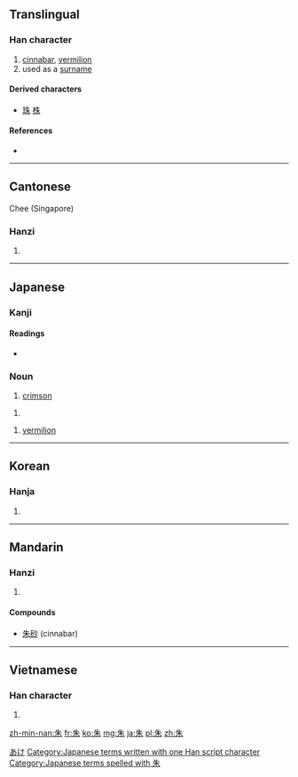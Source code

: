 ==Translingual==

===Han character===
{{Han char|rn=75|rad=木|as=02|sn=6|four=2590<sub>0</sub>|canj=竹十木 (HJD)|ids=⿰[[丿]][[未]]}}

# [[cinnabar]], [[vermilion]]
# used as a [[surname]]

====Derived characters====
* [[珠]] [[株]]

====References====
* {{Han ref|kx=0509.130|dkj=14424|dj=0893.040|hdz=21154.030|uh=6731|ud=26417|bh=A6B6|bd=42678}}

----

==Cantonese==
Chee (Singapore)
===Hanzi===
{{yue-hanzi|jyut=|y=jyu1}}

# {{defn|lang=yue|sort=木02}}

----

==Japanese==

===Kanji===
{{ja-kanji|grade=c|rs=木02}}

====Readings====
* {{ja-readings|on=[[しゅ]] (shu)|kun=[[あか]] (aka), [[あけ]] (ake)}}

===Noun===
{{ja-noun|k|hira=あけ|rom=ake}}

# [[crimson]] 

{{ja-noun|k|hira=あか|rom=aka}}

# {{alternative form of|赤|lang=ja}}

{{ja-noun|k|hira=しゅ|rom=shu}} 

# [[vermilion]]

[[Category:ja:Reds|あけ]]
[[Category:Japanese terms written with one Han script character]]
[[Category:Japanese terms spelled with 朱]]
----

==Korean==

===Hanja===
{{ko-hanja|hangeul=주|eumhun=|rv=ju|mr=chu|y=cwu}}

# {{defn|lang=ko|sort=木02}}

----

==Mandarin==

===Hanzi===
{{cmn-hanzi|pin=[[shú]] ([[shu2]]), [[zhū]] ([[zhu1]])|wg=shu<sup>2</sup>, chu<sup>1</sup>}}
#{{defn|lang=cmn|sort=木02}}

====Compounds====
*[[朱砂]] (cinnabar)

----

==Vietnamese==

===Han character===
{{vi-hantu|[[chu]], [[cho]], [[chẩu]], [[chõ]], [[chau]], [[châu]], [[choa]]|rs=木02}}

# {{defn|lang=vi|sort=木02}}

[[zh-min-nan:朱]]
[[fr:朱]]
[[ko:朱]]
[[mg:朱]]
[[ja:朱]]
[[pl:朱]]
[[zh:朱]]